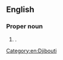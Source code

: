 ==English==
{{wikipedia}}

===Proper noun===
{{en-proper noun}}

# {{senseid|en|Q333126}}{{place|en|former colony|c/France|in|cont/Africa|now called [[Djibouti]]}}.

[[Category:en:Djibouti]]